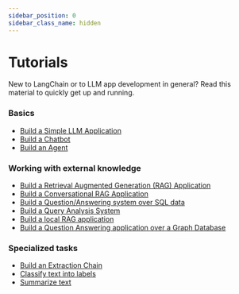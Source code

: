 ```yaml
---
sidebar_position: 0
sidebar_class_name: hidden
---
```


# Tutorials

New to LangChain or to LLM app development in general? Read this material to quickly get up and running.

### Basics

- [Build a Simple LLM Application](/docs/tutorials/llm_chain)
- [Build a Chatbot](/docs/tutorials/chatbot)
- [Build an Agent](/docs/tutorials/agents)

### Working with external knowledge

- [Build a Retrieval Augmented Generation (RAG) Application](/docs/tutorials/rag)
- [Build a Conversational RAG Application](/docs/tutorials/qa_chat_history)
- [Build a Question/Answering system over SQL data](/docs/tutorials/sql_qa)
- [Build a Query Analysis System](/docs/tutorials/query_analysis)
- [Build a local RAG application](/docs/tutorials/local_rag)
- [Build a Question Answering application over a Graph Database](/docs/tutorials/graph)

### Specialized tasks

- [Build an Extraction Chain](/docs/tutorials/extraction)
- [Classify text into labels](/docs/tutorials/classification)
- [Summarize text](/docs/tutorials/summarization)
